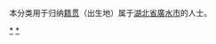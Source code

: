 {{Catnav|頁面分類|各種主題的頁面分類|依中国各省来作的分类|各地中国人|湖北人|隨州人}}
{{Catnav|頁面分類|人物|各國人物|中国人|各地中国人|湖北人|隨州人}}

本分类用于归纳[[籍贯|籍贯]]（出生地）属于[[湖北省|湖北省]][[廣水市|廣水市]]的人士。

[[Category:隨州人|*]]
[[Category:廣水|*]]